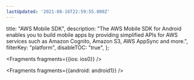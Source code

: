 ```yaml
---
lastUpdated: '2021-08-16T22:59:55.000Z'
---
```

  title: "AWS Mobile SDK",
  description: "The AWS Mobile SDK for Android enables you to build mobile apps by providing simplified APIs for AWS services such as Amazon Cognito, Amazon S3, AWS AppSync and more.",
  filterKey: "platform",
  disableTOC: "true",
};


<Fragments fragments={{ios: ios0}} />


<Fragments fragments={{android: android1}} />
